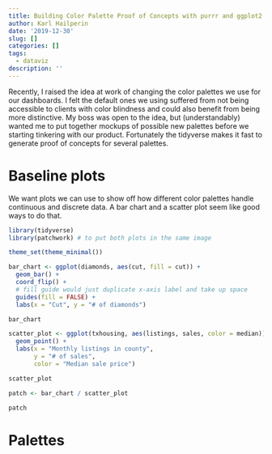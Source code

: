 ```yaml
---
title: Building Color Palette Proof of Concepts with purrr and ggplot2
author: Karl Hailperin
date: '2019-12-30'
slug: []
categories: []
tags:
  - dataviz
description: ''
---
```

Recently, I raised the idea at work of changing the color palettes we use for 
our dashboards. I felt the default ones we using suffered from not being 
accessible to clients with color blindness and could also benefit from being more
distinctive. My boss was open to the idea, but (understandably) wanted me to put 
together mockups of possible new palettes before we starting tinkering with our
product. Fortunately the tidyverse makes it fast to generate proof of concepts 
for several palettes.

# Baseline plots
We want plots we can use to show off how different color palettes handle 
continuous and discrete data. A bar chart and a scatter plot seem like 
good ways to do that.

```r
library(tidyverse)
library(patchwork) # to put both plots in the same image

theme_set(theme_minimal())
```

```r
bar_chart <- ggplot(diamonds, aes(cut, fill = cut)) + 
  geom_bar() + 
  coord_flip() +
  # fill guide would just duplicate x-axis label and take up space
  guides(fill = FALSE) +
  labs(x = "Cut", y = "# of diamonds")

bar_chart
```

```r
scatter_plot <- ggplot(txhousing, aes(listings, sales, color = median)) +
  geom_point() +
  labs(x = "Monthly listings in county", 
       y = "# of sales",
       color = "Median sale price")

scatter_plot
```

```r
patch <- bar_chart / scatter_plot

patch
```

# Palettes
